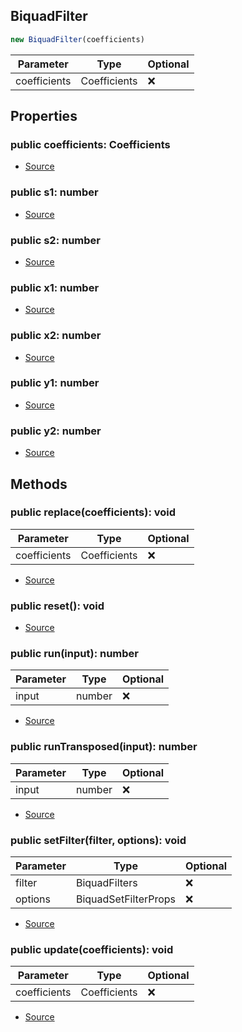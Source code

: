 ## BiquadFilter


```typescript
new BiquadFilter(coefficients)
```
| Parameter | Type | Optional |
| ----------- | ----------- | ----------- |
| coefficients | Coefficients | ❌ |


## Properties
### public coefficients: Coefficients
- [Source](https://github.com/Androz2091/discord-player/blob/62d0fce/packages/equalizer/src/biquad/Biquad.ts#L18)
### public s1: number
- [Source](https://github.com/Androz2091/discord-player/blob/62d0fce/packages/equalizer/src/biquad/Biquad.ts#L15)
### public s2: number
- [Source](https://github.com/Androz2091/discord-player/blob/62d0fce/packages/equalizer/src/biquad/Biquad.ts#L16)
### public x1: number
- [Source](https://github.com/Androz2091/discord-player/blob/62d0fce/packages/equalizer/src/biquad/Biquad.ts#L11)
### public x2: number
- [Source](https://github.com/Androz2091/discord-player/blob/62d0fce/packages/equalizer/src/biquad/Biquad.ts#L12)
### public y1: number
- [Source](https://github.com/Androz2091/discord-player/blob/62d0fce/packages/equalizer/src/biquad/Biquad.ts#L13)
### public y2: number
- [Source](https://github.com/Androz2091/discord-player/blob/62d0fce/packages/equalizer/src/biquad/Biquad.ts#L14)

## Methods
### public replace(coefficients): void
| Parameter | Type | Optional |
| ----------- | ----------- | ----------- |
| coefficients | Coefficients | ❌ |


- [Source](https://github.com/Androz2091/discord-player/blob/62d0fce/packages/equalizer/src/biquad/Biquad.ts#L30)
### public reset(): void
- [Source](https://github.com/Androz2091/discord-player/blob/62d0fce/packages/equalizer/src/biquad/Biquad.ts#L34)
### public run(input): number
| Parameter | Type | Optional |
| ----------- | ----------- | ----------- |
| input | number | ❌ |


- [Source](https://github.com/Androz2091/discord-player/blob/62d0fce/packages/equalizer/src/biquad/Biquad.ts#L43)
### public runTransposed(input): number
| Parameter | Type | Optional |
| ----------- | ----------- | ----------- |
| input | number | ❌ |


- [Source](https://github.com/Androz2091/discord-player/blob/62d0fce/packages/equalizer/src/biquad/Biquad.ts#L56)
### public setFilter(filter, options): void
| Parameter | Type | Optional |
| ----------- | ----------- | ----------- |
| filter | BiquadFilters | ❌ |
| options | BiquadSetFilterProps | ❌ |


- [Source](https://github.com/Androz2091/discord-player/blob/62d0fce/packages/equalizer/src/biquad/Biquad.ts#L20)
### public update(coefficients): void
| Parameter | Type | Optional |
| ----------- | ----------- | ----------- |
| coefficients | Coefficients | ❌ |


- [Source](https://github.com/Androz2091/discord-player/blob/62d0fce/packages/equalizer/src/biquad/Biquad.ts#L26)
